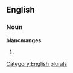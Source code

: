
==English==

===Noun===
'''blancmanges'''

# {{plural of|[[blancmange]]}}

[[Category:English plurals]]